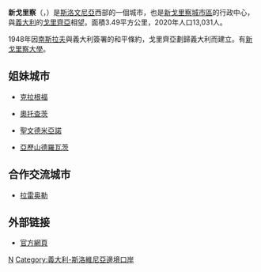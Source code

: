 {{Unreferenced|time=2019-01-22T13:06:02+00:00}}
{{noteTA
|T=zh-cn:新戈里察;zh-hk:新戈里察;zh-tw:新哥里察;
|1=zh-cn:新戈里察;zh-hk:新戈里察;zh-tw:新哥里察;
|2=zh-cn:戈里齐亚;zh-hk:戈里齊亞;zh-tw:哥里加;
}}
{{Infobox settlement
| official_name                   = 新哥里察<br>Nova Gorica
| other_name                      = 
| native_name                     = <!-- for cities whose native name is not in English -->
| nickname                        = 
| settlement_type                 = <!--For Town or Village (Leave blank for the default City)-->
| motto                           = 
| image_skyline                   = Nova Gorica 0720069 1600x1062 77.jpg
| imagesize                       = 250px
| image_caption                   = 
| image_flag                      = 
| flag_size                       = 
| image_seal                      = 
| seal_size                       = 
| image_shield                    = COA-Nova_Gorica.svg
| shield_size                     = 
| image_blank_emblem              = 
| blank_emblem_type               = 
| blank_emblem_size               = 
| image_map                       = 
| mapsize                         = 
| map_caption                     = 
| image_map1                      = 
| mapsize1                        = 
| map_caption1                    = 
| image_dot_map                   = 
| dot_mapsize                     = 
| dot_map_caption                 = 
| dot_x                           = 
| dot_y                           = 
| pushpin_map                     = Slovenia<!-- the name of a location map as per http://en.wikipedia.org/wiki/Template:Location_map -->
| pushpin_label_position          = right
|pushpin_map_caption    = 在斯洛維尼亞的位置
|subdivision_type       = 國家
|subdivision_name       = {{flagicon image|Flag of Slovenia.svg}} [[斯洛維尼亞|斯洛維尼亞]]
|subdivision_type1      = 傳統地區 
|subdivision_name1      = [[斯洛維尼亞沿海地區|沿海地區]]
|subdivision_type2      = [[斯洛維尼亞統計區列表|統計區]]
|subdivision_name2      = [[戈里齊亞統計區|戈里齊亞統計區]] 
|subdivision_type3      = [[斯洛維尼亞行政區劃|區]]
| subdivision_name3               = [[新哥里察城市區|新哥里察城市區]]
| subdivision_type4               = 
| subdivision_name4               = 
| leader_name                     = 
| leader_title1                   = 
| leader_name1                    = 
| leader_title2                   = 
| leader_name2                    = 
| leader_title3                   = 
| leader_name3                    = 
| leader_title4                   = 
| leader_name4                    = 
| established_title               = 
| established_date                = 
| established_title2              = 
| established_date2               = 
| established_title3              = 
| established_date3               = 
| area_magnitude                  = 
| unit_pref                       = 
| area_footnotes                  = <ref name="SURS">{{cite web |title=Naselje Nova Gorica |url=https://www.stat.si/KrajevnaImena/Settlements/Details/2929 |website=Statistični urad Republike Slovenije |access-date=March 13, 2020 |archive-date=2021-12-13 |archive-url=https://web.archive.org/web/20211213044732/https://www.stat.si/KrajevnaImena/Settlements/Details/2929 |dead-url=no }}</ref>
| area_total_km2                  = 3.49
| area_land_km2                   = 
| area_water_km2                  = 
| area_total_sq_mi                = 
| area_land_sq_mi                 = 
| area_water_sq_mi                = 
| area_water_percent              = 
| area_urban_km2                  = 
| area_urban_sq_mi                = 
| area_metro_km2                  = 
| area_metro_sq_mi                = 
| area_blank1_title               = 
| area_blank1_km2                 = 
| area_blank1_sq_mi               = 
| population_as_of                = 2020
| population_footnotes            = <ref name="SURS"/>
| population_note                 = 
| population_total                = 13031
| population_density_km2          = auto
| population_density_sq_mi        = 
| population_metro                = 
| population_density_metro_km2    = 
| population_density_metro_sq_mi  = 
| population_urban                = 
| population_density_urban_km2    = 
| population_density_urban_sq_mi  = 
| population_blank1_title         = Ethnicities
| population_blank1               = 
| population_blank2_title         = Religions
| population_blank2               = 
| population_density_blank1_km2   = 
| population_density_blank1_sq_mi = 
| timezone                        = 
| utc_offset                      = 
| timezone_DST                    = 
| utc_offset_DST                  = 
| coordinates                     = {{coord|45|57|21|N|13|38|36|E|region:SI|display=inline,title}}
| elevation_footnotes             = 
| elevation_m                     = 93.4
| elevation_ft                    = 
| postal_code_type                = Postal code
| postal_code                     = 5000
| area_code                       = 
| registration_plate              = GO
| blank_name                      = 
| blank_info                      = 
| blank1_name                     = 
| blank1_info                     = 
| website                         = {{URL|nova-gorica.si}}
| footnotes                       = 
| name                            = 
}}
'''新戈里察'''（{{lang-sl|Nova Gorica}}，{{IPA-sl|ˈnɔ̀ːʋa ɡɔˈɾìːtsa|pron|Sl-Nova Gorica.oga}}）是[[斯洛文尼亞|斯洛文尼亞]]西部的一個城市，也是[[新戈里察城市區|新戈里察城市區]]的行政中心，與[[義大利|義大利]]的[[戈里齊亞|戈里齊亞]]相望。面積3.49平方公里，2020年人口13,031人。

1948年因[[南斯拉夫|南斯拉夫]]與義大利簽署的和平條約，戈里齊亞劃歸義大利而建立。有[[新戈里察大學|新戈里察大學]]。

== 姐妹城市 ==
* {{AUT}}[[克拉根福|克拉根福]]
* {{CRO}}[[奧托查茨|奧托查茨]]
* {{ITA}}[[聖文德米亞諾|聖文德米亞諾]]
* {{SRB}}[[亞歷山德羅瓦茨|亞歷山德羅瓦茨]]

==合作交流城市==
* {{FRA}} [[拉雷奥勒|拉雷奥勒]]

== 外部链接 ==
* [http://www.nova-gorica.si 官方網頁] {{Wayback|url=http://www.nova-gorica.si/ |date=20160304224750 }}

{{歐洲文化之都}}
{{Authority control}}

[[Category:斯洛文尼亞城市|N]]
[[Category:義大利-斯洛維尼亞邊境口岸|Category:義大利-斯洛維尼亞邊境口岸]]